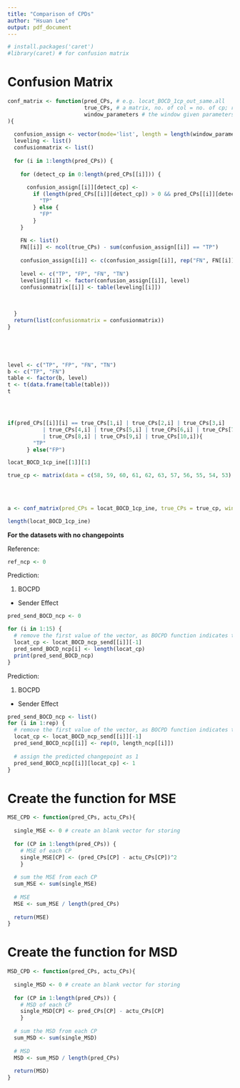 ```yaml
---
title: "Comparison of CPDs"
author: "Hsuan Lee"
output: pdf_document
---
```

```r
# install.packages('caret')
#library(caret) # for confusion matrix
```

# Confusion Matrix

```r
conf_matrix <- function(pred_CPs, # e.g. locat_BOCD_1cp_out_same.all
                        true_CPs, # a matrix, no. of col = no. of cp; row = acceptable detected cp
                        window_parameters # the window given parameters, e.g. fixmw_send_1cp_param
){
  
  confusion_assign <- vector(mode='list', length = length(window_parameters))
  leveling <- list()
  confusionmatrix <- list()
  
  for (i in 1:length(pred_CPs)) {
    
    for (detect_cp in 0:length(pred_CPs[[i]])) {
      
      confusion_assign[[i]][detect_cp] <- 
        if (length(pred_CPs[[i]][detect_cp]) > 0 && pred_CPs[[i]][detect_cp] %in% true_CPs) {
          "TP"
        } else {
          "FP"
        }
    }
    
    FN <- list()
    FN[[i]] <- ncol(true_CPs) - sum(confusion_assign[[i]] == "TP")
    
    confusion_assign[[i]] <- c(confusion_assign[[i]], rep("FN", FN[[i]]))
    
    level <- c("TP", "FP", "FN", "TN")
    leveling[[i]] <- factor(confusion_assign[[i]], level)
    confusionmatrix[[i]] <- table(leveling[[i]])
    
    
    
  }
  return(list(confusionmatrix = confusionmatrix))
}





level <- c("TP", "FP", "FN", "TN")
b <- c("TP", "FN")
table <- factor(b, level)
t <- t(data.frame(table(table)))
t




if(pred_CPs[[i]][i] == true_CPs[1,i] | true_CPs[2,i] | true_CPs[3,i]
           | true_CPs[4,i] | true_CPs[5,i] | true_CPs[6,i] | true_CPs[7,i] 
           | true_CPs[8,i] | true_CPs[9,i] | true_CPs[10,i]){
        "TP"
      } else("FP")

locat_BOCD_1cp_ine[[1]][1]

true_cp <- matrix(data = c(58, 59, 60, 61, 62, 63, 57, 56, 55, 54, 53), ncol = 1)
  
  
  

a <- conf_matrix(pred_CPs = locat_BOCD_1cp_ine, true_CPs = true_cp, window_parameters = fixmw_ine_1cp_param)

length(locat_BOCD_1cp_ine)
```

**For the datasets with no changepoints**

Reference:
```r
ref_ncp <- 0
```

Prediction:

1. BOCPD

- Sender Effect
```r
pred_send_BOCD_ncp <- 0

for (i in 1:15) {
  # remove the first value of the vector, as BOCPD function indicates the first window as CP all the time
  locat_cp <- locat_BOCD_ncp_send[[i]][-1]
  pred_send_BOCD_ncp[i] <- length(locat_cp)
  print(pred_send_BOCD_ncp)
}
```


















Prediction:

1. BOCPD

- Sender Effect
```r
pred_send_BOCD_ncp <- list()
for (i in 1:rep) {
  # remove the first value of the vector, as BOCPD function indicates the first window as CP all the time
  locat_cp <- locat_BOCD_ncp_send[[i]][-1]
  pred_send_BOCD_ncp[[i]] <- rep(0, length_ncp[[i]])
  
  # assign the predicted changepoint as 1
  pred_send_BOCD_ncp[[i]][locat_cp] <- 1
}
```
















# Create the function for MSE
```r
MSE_CPD <- function(pred_CPs, actu_CPs){
  
  single_MSE <- 0 # create an blank vector for storing
  
  for (CP in 1:length(pred_CPs)) {
    # MSE of each CP
    single_MSE[CP] <- (pred_CPs[CP] - actu_CPs[CP])^2
    }
  
  # sum the MSE from each CP
  sum_MSE <- sum(single_MSE)
  
  # MSE
  MSE <- sum_MSE / length(pred_CPs)
  
  return(MSE)
}
```

# Create the function for MSD
```r
MSD_CPD <- function(pred_CPs, actu_CPs){
  
  single_MSD <- 0 # create an blank vector for storing
  
  for (CP in 1:length(pred_CPs)) {
    # MSD of each CP
    single_MSD[CP] <- pred_CPs[CP] - actu_CPs[CP]
    }
  
  # sum the MSD from each CP
  sum_MSD <- sum(single_MSD)
  
  # MSD
  MSD <- sum_MSD / length(pred_CPs)
  
  return(MSD)
}
```
































